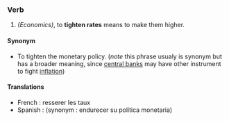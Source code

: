 ===Verb===
#''(Economics)'', to '''tighten rates''' means to make them higher.
====Synonym====
*To tighten the monetary policy. (''note'' this phrase usualy is synonym but has a broader meaning, since [[central bank]]s may have other instrument to fight [[inflation]])
====Translations====
* French : resserer les taux
* Spanish :  (synonym : endurecer su política monetaria)